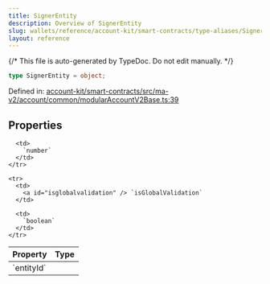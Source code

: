 ```yaml
---
title: SignerEntity
description: Overview of SignerEntity
slug: wallets/reference/account-kit/smart-contracts/type-aliases/SignerEntity
layout: reference
---
```


{/* This file is auto-generated by TypeDoc. Do not edit manually. */}

```ts
type SignerEntity = object;
```

Defined in: [account-kit/smart-contracts/src/ma-v2/account/common/modularAccountV2Base.ts:39](https://github.com/alchemyplatform/aa-sdk/blob/0cc60e9f694c242d91befdaa2f26cdec3ee389c5/account-kit/smart-contracts/src/ma-v2/account/common/modularAccountV2Base.ts#L39)

## Properties

<table>
  <thead>
    <tr>
      <th align="left">Property</th>
      <th align="left">Type</th>
    </tr>
  </thead>

  <tbody>
    <tr>
      <td>
        <a id="entityid" /> `entityId`
      </td>

      <td>
        `number`
      </td>
    </tr>

    <tr>
      <td>
        <a id="isglobalvalidation" /> `isGlobalValidation`
      </td>

      <td>
        `boolean`
      </td>
    </tr>

  </tbody>
</table>
